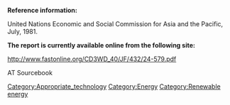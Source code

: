 '''Reference information:'''

United Nations Economic and Social Commission for Asia and the Pacific, July, 1981.



'''The report is currently available online from the following site:'''

http://www.fastonline.org/CD3WD_40/JF/432/24-579.pdf



AT Sourcebook
[[Category:Appropriate_technology]]
[[Category:Energy]]
[[Category:Renewable energy]]